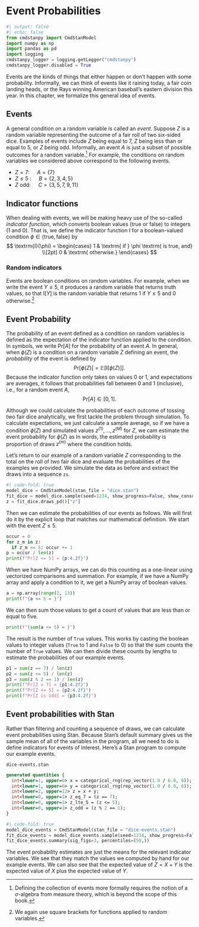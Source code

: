 # Event Probabilities

```python
#| output: false
#| echo: false
from cmdstanpy import CmdStanModel
import numpy as np
import pandas as pd
import logging
cmdstanpy_logger = logging.getLogger("cmdstanpy")
cmdstanpy_logger.disabled = True
```

Events are the kinds of things that either happen or don't happen with
some probability.  Informally, we can think of events like it raining
today, a fair coin landing heads, or the Rays winning American
baseball's eastern division this year.  In this chapter, we formalize
this general idea of events.  

## Events

A general condition on a random variable is called an *event*.
Suppose $Z$ is a random variable representing the outcome of a fair
roll of two six-sided dice.  Examples of events include $Z$ being
equal to 7, $Z$ being less than or equal to 5, or $Z$ being odd.
Informally, an event $A$ is just a subset of possible outcomes for a
random variable.^[Defining the collection of events more formally
requires the notion of a $\sigma$-algebra from measure theory, which
is beyond the scope of this book.]  For example, the conditions on
random variables we considered above correspond to the following events.  

* $Z = 7$:  $\quad A = \{ 7 \}$
* $Z \leq 5 \ $: $\quad B = \{ 2, 3, 4, 5 \}$
* $Z \textrm{ odd}$: $\quad C = \{ 3, 5, 7, 9, 11 \}$

## Indicator functions

When dealing with events, we will be making heavy use of the so-called
*indicator function*, which converts boolean values (true or false) to
integers (1 and 0).  That is, we define the indicator function
$\textrm{I}$ for a boolean-valued condition $\phi \in \{
\textrm{true}, \textrm{false}\}$ by
$$
\textrm{I}(\phi)
= \begin{cases}
    1 & \textrm{ if } \phi \textrm{ is true, and}
    \\[2pt]
    0 & \textrm{ otherwise.}
\end{cases}    
$$

### Random indicators

Events are boolean conditions on random variables.  For example, when
we write the event $Y \leq 5$, it produces a random variable that
returns truth values, so that $\textrm{I}[Y]$ is the random variable
that returns 1 if $Y \leq 5$ and 0 otherwise.^[We again use square
brackets for functions applied to random variables.]

## Event Probability

The probability of an event defined as a condition on random
variables is defined as the expectation of the indicator function
applied to the condition.  In symbols, we write $\textrm{Pr}[A]$ for
the probability of an event $A$.  In general, when $\phi(Z)$ is a
condition on a random variable $Z$ defining an event, the *probability*
of the event is defined by 
$$
\textrm{Pr}[\phi(Z)] = \mathbb{E}[\textrm{I}[\phi(Z)]].
$$
Because the indicator function only takes on values 0 or 1, and
expectations are averages, it follows that probabilities fall between
0 and 1 (inclusive), i.e., for a random event $A$,
$$
\textrm{Pr}[A] \in [0, 1].
$$

Although we could calculate the probabilities of each outcome of
tossing two fair dice analytically, we first tackle the problem
through simulation.  To calculate expectations, we just calculate a
sample average, so if we have a condition $\phi(Z)$ and simulated
values $z^{(1)}, \ldots, z^{(M)}$ for $Z$, we cam estimate the event
probability for $\phi(Z)$ as
\begin{eqnarray*}
\textrm{Pr}[\phi(Z)]
& = & \mathbb{E}[\, \textrm{I}[\phi(Z)] \,]
\\[4pt]
& \approx & \frac{1}{M} \sum_{m=1}^M \textrm{I}(\phi(z^{(m)})).
\end{eqnarray*}
In words, the estimated probability is proportion of draws $z^{(m)}$
where the condition holds.

Let's return to our example of a random variable $Z$ corresponding to
the total on the roll of two fair dice and evaluate the probabilities
of the examples we provided.  We simulate the data as before and
extract the draws into a sequence `zs`.

```python
#| code-fold: true
model_dice = CmdStanModel(stan_file = "dice.stan")
fit_dice = model_dice.sample(seed=1234, show_progress=False, show_console=False)
z = fit_dice.draws_pd()["z"]
```

Then we can estimate the probabilities of our events as follows.  We
will first do it by the explicit loop that matches our mathematical
definition.  We start with the event $Z \leq 5$.

```python
occur = 0
for z_m in z:
  if z_m <= 5: occur += 1
p = occur / len(z)
print(f"Pr[Z <= 5] = {p:4.2f}")
```

When we have NumPy arrays, we can do this counting as a one-linear
using vectorized comparisons and summation.  For example, if we have a
NumPy array and apply a condition to it, we get a NumPy array of
boolean values.

```python
a = np.array(range(2, 13))
print(f"{a <= 5 = }")
```

We can then sum those values to get a count of values that are less
than or equal to five.

```python
print(f"{sum(a <= 5) = }")
```

The result is the number of `True` values.  This works by casting the
boolean values to integer values (`True` to 1 and `False` to 0) so
that the sum counts the number of `True` values.  We can then divide
these counts by lengths to estimate the probabilities of our example
events.  

```python
p1 = sum(z == 7) / len(z)
p2 = sum(z <= 5) / len(z) 
p3 = sum(z % 2 == 1) / len(z)
print(f"Pr[Z = 7] = {p1:4.2f}")
print(f"Pr[Z <= 5] = {p2:4.2f}")
print(f"Pr[Z is odd] = {p3:4.2f}")
```

## Event probabilities with Stan

Rather than filtering and counting a sequence of draws, we can
calculate event probabilities using Stan.  Because Stan's default
summary gives us the sample mean of all of the variables in the
program, all we need to do is define indicators for events of
interest.  Here's a Stan program to compute our example events.

`dice-events.stan`
```stan
generated quantities {
  int<lower=1, upper=6> x = categorical_rng(rep_vector(1.0 / 6.0, 6));
  int<lower=1, upper=6> y = categorical_rng(rep_vector(1.0 / 6.0, 6));
  int<lower=2, upper=12> z = x + y;
  int<lower=0, upper=1> z_eq_7 = (z == 7);
  int<lower=0, upper=1> z_lte_5 = (z <= 5);
  int<lower=0, upper=1> z_odd = (z % 2 == 1);
}
```


```python
#| code-fold: true
model_dice_events = CmdStanModel(stan_file = "dice-events.stan")
fit_dice_events = model_dice_events.sample(seed=1234, show_progress=False, show_console=False)
fit_dice_events.summary(sig_figs=3, percentiles=(50,))
```

The event probability estimates are just the means for the relevant
indicator variables.  We see that they match the values we computed by
hand for our example events.  We can also see that the expected value
of $Z = X + Y$ is the expected value of $X$ plus the expected value of
$Y$.

